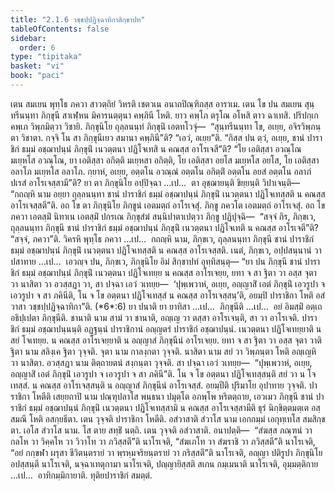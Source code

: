 ```yaml
---
title: "2.1.6 วชฺชปฺปฏิจฺฉาทิกาสิกฺขาปท"
tableOfContents: false
sidebar:
  order: 6
type: "tipitaka"
basket: "vi"
book: "paci"
---
```



<DynamicBreadcrumb />

<Division number="664" book="paci">

<Paragraph number="2139" book="paci">
เตน สมเยน พุทฺโธ ภควา สาวตฺถิยํ วิหรติ เชตวเน อนาถปิณฺฑิกสฺส อาราเม. เตน โข ปน สมเยน สุนฺทรีนนฺทา ภิกฺขุนี สาเฬฺหน มิคารนตฺตุนา คพฺภินี โหติ. ยาว คพฺโภ ตรุโณ อโหสิ ตาว ฉาเทสิ. ปริปกฺเก คพฺเภ วิพฺภมิตฺวา วิชายิ. ภิกฺขุนิโย ถุลฺลนนฺทํ ภิกฺขุนิํ เอตทโวจุํ—  “สุนฺทรีนนฺทา โข, อเยฺย, อจิรวิพฺภนฺตา วิชาตา. กจฺจิ โน สา ภิกฺขุนีเยว สมานา คพฺภินี”ติ? “เอวํ, อเยฺย”ติ. “กิสฺส ปน ตฺวํ, อเยฺย, ชานํ ปาราชิกํ ธมฺมํ อชฺฌาปนฺนํ ภิกฺขุนิํ เนวตฺตนา ปฏิโจเทสิ น คณสฺส อาโรเจสี”ติ? “โย เอติสฺสา อวณฺโณ มเยฺหโส อวณฺโณ, ยา เอติสฺสา อกิตฺติ มเยฺหสา อกิตฺติ, โย เอติสฺสา อยโส มเยฺหโส อยโส, โย เอติสฺสา อลาโภ มเยฺหโส อลาโภ. กฺยาหํ, อเยฺย, อตฺตโน อวณฺณํ อตฺตโน อกิตฺติํ อตฺตโน อยสํ อตฺตโน อลาภํ ปเรสํ อาโรเจสฺสามี”ติ? ยา ตา ภิกฺขุนิโย อปฺปิจฺฉา …เป…  ตา อุชฺฌายนฺติ ขิยฺยนฺติ วิปาเจนฺติ—  “กถญฺหิ นาม อยฺยา ถุลฺลนนฺทา ชานํ ปาราชิกํ ธมฺมํ อชฺฌาปนฺนํ ภิกฺขุนิํ เนวตฺตนา ปฏิโจเทสฺสติ น คณสฺส อาโรเจสฺสตี”ติ.
</Paragraph>

<Paragraph number="2140" book="paci">
อถ โข ตา ภิกฺขุนิโย ภิกฺขูนํ เอตมตฺถํ อาโรเจสุํ. ภิกฺขู ภควโต เอตมตฺถํ อาโรเจสุํ. อถ โข ภควา เอตสฺมิํ นิทาเน เอตสฺมิํ ปกรเณ ภิกฺขุสํฆํ สนฺนิปาตาเปตฺวา ภิกฺขู ปฏิปุจฺฉิ—  “สจฺจํ กิร, ภิกฺขเว, ถุลฺลนนฺทา ภิกฺขุนี ชานํ ปาราชิกํ ธมฺมํ อชฺฌาปนฺนํ ภิกฺขุนิํ เนวตฺตนา ปฏิโจเทติ น คณสฺส อาโรเจตี”ติ? “สจฺจํ, ภควา”ติ. วิครหิ พุทฺโธ ภควา …เป…  กถญฺหิ นาม, ภิกฺขเว, ถุลฺลนนฺทา ภิกฺขุนี ชานํ ปาราชิกํ ธมฺมํ อชฺฌาปนฺนํ ภิกฺขุนิํ เนวตฺตนา ปฏิโจเทสฺสติ น คณสฺส อาโรเจสฺสติ. เนตํ, ภิกฺขเว, อปฺปสนฺนานํ วา ปสาทาย …เป…  เอวญฺจ ปน, ภิกฺขเว, ภิกฺขุนิโย อิมํ สิกฺขาปทํ อุทฺทิสนฺตุ—
</Paragraph>

</Division>
<Division number="665" book="paci">

<Paragraph number="2141" book="paci">
<Emphasis>“ยา ปน ภิกฺขุนี ชานํ ปาราชิกํ ธมฺมํ อชฺฌาปนฺนํ ภิกฺขุนิํ เนวตฺตนา ปฏิโจเทยฺย น คณสฺส อาโรเจยฺย, ยทา จ สา ฐิตา วา อสฺส จุตา วา นาสิตา วา อวสฺสฏา วา, สา ปจฺฉา เอวํ วเทยฺย—  ‘ปุพฺเพวาหํ, อเยฺย, อญฺญาสิํ เอตํ ภิกฺขุนิํ เอวรูปา จ เอวรูปา จ สา ภคินีติ</Emphasis>, <Emphasis>โน จ โข อตฺตนา ปฏิโจเทสฺสํ น คณสฺส อาโรเจสฺสนฺ’ติ, อยมฺปิ ปาราชิกา โหติ อสํวาสา วชฺชปฺปฏิจฺฉาทิกา</Emphasis>”ติ. (*6*:<Emphasis>6</Emphasis>)
</Paragraph>

</Division>
<Division number="666" book="paci">

<Paragraph number="2142" book="paci">
<Emphasis>ยา ปนา</Emphasis>ติ ยา ยาทิสา …เป…  <Emphasis>ภิกฺขุนี</Emphasis>ติ …เป…  อยํ อิมสฺมิํ อตฺเถ อธิปฺเปตา ภิกฺขุนีติ.
</Paragraph>

<Paragraph number="2143" book="paci">
<Emphasis>ชานาติ</Emphasis> นาม สามํ วา ชานาติ, อญฺเญ วา ตสฺสา อาโรเจนฺติ, สา วา อาโรเจติ.
</Paragraph>

<Paragraph number="2144" book="paci">
<Emphasis>ปาราชิกํ ธมฺมํ อชฺฌาปนฺนนฺ</Emphasis>ติ อฏฺฐนฺนํ ปาราชิกานํ อญฺญตรํ ปาราชิกํ อชฺฌาปนฺนํ.
</Paragraph>

<Paragraph number="2145" book="paci">
<Emphasis>เนวตฺตนา ปฏิโจเทยฺยา</Emphasis>ติ น สยํ โจเทยฺย.
</Paragraph>

<Paragraph number="2146" book="paci">
<Emphasis>น คณสฺส อาโรเจยฺยา</Emphasis>ติ น อญฺญาสํ ภิกฺขุนีนํ อาโรเจยฺย.
</Paragraph>

<Paragraph number="2147" book="paci">
<Emphasis>ยทา จ สา ฐิตา วา อสฺส จุตา วา</Emphasis>ติ <Emphasis>ฐิตา</Emphasis> นาม สลิงฺเค ฐิตา วุจฺจติ. <Emphasis>จุตา</Emphasis> นาม กาลงฺกตา วุจฺจติ. <Emphasis>นาสิตา</Emphasis> นาม สยํ วา วิพฺภนฺตา โหติ อญฺเญหิ วา นาสิตา. <Emphasis>อวสฺสฏา</Emphasis> นาม ติตฺถายตนํ สงฺกนฺตา วุจฺจติ. สา ปจฺฉา เอวํ วเทยฺย—  “ปุพฺเพวาหํ, อเยฺย, อญฺญาสิํ เอตํ ภิกฺขุนิํ เอวรูปา จ เอวรูปา จ สา ภคินี”ติ.
</Paragraph>

<Paragraph number="2148" book="paci">
<Emphasis>โน จ โข อตฺตนา ปฏิโจเทสฺสนฺ</Emphasis>ติ สยํ วา น โจเทสฺสํ.
</Paragraph>

<Paragraph number="2149" book="paci">
<Emphasis>น คณสฺส อาโรเจสฺสนฺ</Emphasis>ติ น อญฺญาสํ ภิกฺขุนีนํ อาโรเจสฺสํ.
</Paragraph>

<Paragraph number="2150" book="paci">
<Emphasis>อยมฺปี</Emphasis>ติ ปุริมาโย อุปาทาย วุจฺจติ.
</Paragraph>

<Paragraph number="2151" book="paci">
<Emphasis>ปาราชิกา โหตี</Emphasis>ติ เสยฺยถาปิ นาม ปณฺฑุปลาโส พนฺธนา ปมุตฺโต อภพฺโพ หริตตฺถาย, เอวเมว ภิกฺขุนี ชานํ ปาราชิกํ ธมฺมํ อชฺฌาปนฺนํ ภิกฺขุนิํ เนวตฺตนา ปฏิโจเทสฺสามิ น คณสฺส อาโรเจสฺสามีติ ธุรํ นิกฺขิตฺตมตฺเต อสฺสมณี โหติ อสกฺยธีตา. เตน วุจฺจติ ปาราชิกา โหตีติ.
</Paragraph>

<Paragraph number="2152" book="paci">
<Emphasis>อสํวาสา</Emphasis>ติ <Emphasis>สํวาโส</Emphasis> นาม เอกกมฺมํ เอกุทฺเทโส สมสิกฺขตา. เอโส สํวาโส นาม. โส ตาย สทฺธิํ นตฺถิ. เตน วุจฺจติ อสํวาสาติ.
</Paragraph>

</Division>
<Division number="667" book="paci">

<Paragraph number="2153" book="paci">
อนาปตฺติ—  “สํฆสฺส ภณฺฑนํ วา กลโห วา วิคฺคโห วา วิวาโท วา ภวิสฺสตี”ติ นาโรเจติ, “สํฆเภโท วา สํฆราชิ วา ภวิสฺสตี”ติ นาโรเจติ, “อยํ กกฺขฬา ผรุสา ชีวิตนฺตรายํ วา พฺรหฺมจริยนฺตรายํ วา กริสฺสตี”ติ นาโรเจติ, อญฺญา ปติรูปา ภิกฺขุนิโย อปสฺสนฺตี นาโรเจติ, นจฺฉาเทตุกามา นาโรเจติ, ปญฺญายิสฺสติ สเกน กมฺเมนาติ นาโรเจติ, อุมฺมตฺติกาย …เป…  อาทิกมฺมิกายาติ.

</Paragraph>
</Division>

<Paragraph number="2154" type="center" book="paci">
ทุติยปาราชิกํ สมตฺตํ.
</Paragraph>